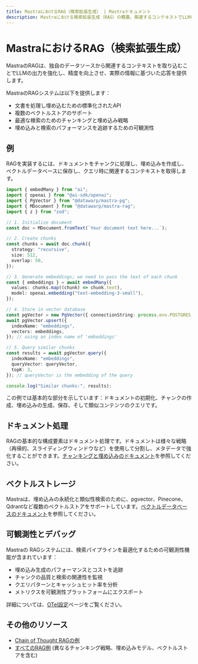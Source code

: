 ```yaml
---
title: MastraにおけるRAG（検索拡張生成） | Mastraドキュメント
description: Mastraにおける検索拡張生成（RAG）の概要。関連するコンテキストでLLMの出力を強化する機能の詳細。
---
```


# MastraにおけるRAG（検索拡張生成）

MastraのRAGは、独自のデータソースから関連するコンテキストを取り込むことでLLMの出力を強化し、精度を向上させ、実際の情報に基づいた応答を提供します。

MastraのRAGシステムは以下を提供します：

- 文書を処理し埋め込むための標準化されたAPI
- 複数のベクトルストアのサポート
- 最適な検索のためのチャンキングと埋め込み戦略
- 埋め込みと検索のパフォーマンスを追跡するための可観測性

## 例

RAGを実装するには、ドキュメントをチャンクに処理し、埋め込みを作成し、ベクトルデータベースに保存し、クエリ時に関連するコンテキストを取得します。

```ts showLineNumbers copy
import { embedMany } from "ai";
import { openai } from "@ai-sdk/openai";
import { PgVector } from "@datawarp/mastra-pg";
import { MDocument } from "@datawarp/mastra-rag";
import { z } from "zod";

// 1. Initialize document
const doc = MDocument.fromText(`Your document text here...`);

// 2. Create chunks
const chunks = await doc.chunk({
  strategy: "recursive",
  size: 512,
  overlap: 50,
});

// 3. Generate embeddings; we need to pass the text of each chunk
const { embeddings } = await embedMany({
  values: chunks.map((chunk) => chunk.text),
  model: openai.embedding("text-embedding-3-small"),
});

// 4. Store in vector database
const pgVector = new PgVector({ connectionString: process.env.POSTGRES_CONNECTION_STRING! });
await pgVector.upsert({
  indexName: "embeddings",
  vectors: embeddings,
}); // using an index name of 'embeddings'

// 5. Query similar chunks
const results = await pgVector.query({
  indexName: "embeddings",
  queryVector: queryVector,
  topK: 3,
}); // queryVector is the embedding of the query

console.log("Similar chunks:", results);
```

この例では基本的な部分を示しています：ドキュメントの初期化、チャンクの作成、埋め込みの生成、保存、そして類似コンテンツのクエリです。

## ドキュメント処理

RAGの基本的な構成要素はドキュメント処理です。ドキュメントは様々な戦略（再帰的、スライディングウィンドウなど）を使用して分割し、メタデータで強化することができます。[チャンキングと埋め込みのドキュメント](./chunking-and-embedding.mdx)を参照してください。

## ベクトルストレージ

Mastraは、埋め込みの永続化と類似性検索のために、pgvector、Pinecone、Qdrantなど複数のベクトルストアをサポートしています。[ベクトルデータベースのドキュメント](./vector-databases.mdx)を参照してください。

## 可観測性とデバッグ

Mastraの RAGシステムには、検索パイプラインを最適化するための可観測性機能が含まれています：

- 埋め込み生成のパフォーマンスとコストを追跡
- チャンクの品質と検索の関連性を監視
- クエリパターンとキャッシュヒット率を分析
- メトリクスを可観測性プラットフォームにエクスポート

詳細については、[OTel設定](../../reference/observability/otel-config.mdx)ページをご覧ください。

## その他のリソース

- [Chain of Thought RAGの例](../../examples/rag/usage/cot-rag.mdx)
- [すべてのRAG例](../../examples/) (異なるチャンキング戦略、埋め込みモデル、ベクトルストアを含む)
